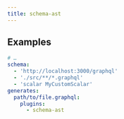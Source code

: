 ```yaml
---
title: schema-ast
---
```




<PackageHeader />

## Examples

```yaml {9}
# …
schema:
  - 'http://localhost:3000/graphql'
  - './src/**/*.graphql'
  - 'scalar MyCustomScalar'
generates:
  path/to/file.graphql:
    plugins:
      - schema-ast
```

<PackageApiDocs />
